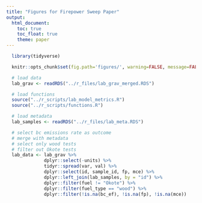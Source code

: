 ```yaml
---
title: "Figures for Firepower Sweep Paper"
output:
  html_document:
    toc: true
    toc_float: true
    theme: paper
---
```


```r
  library(tidyverse)
```

```r
  knitr::opts_chunk$set(fig.path='figures/', warning=FALSE, message=FALSE, cache=FALSE)
```

```r
  # load data
  lab_grav <- readRDS("../r_files/lab_grav_merged.RDS")
```

```r
  # load functions
  source("../r_scripts/lab_model_metrics.R")
  source("../r_scripts/functions.R")
```

```r
  # load metadata
  lab_samples <- readRDS("../r_files/lab_meta.RDS")
```

```r
  # select bc emissions rate as outcome
  # merge with metadata
  # select only wood tests
  # filter out Okote tests
  lab_data <- lab_grav %>%
              dplyr::select(-units) %>%
              tidyr::spread(var, val) %>% 
              dplyr::select(id, sample_id, fp, mce) %>%
              dplyr::left_join(lab_samples, by = "id") %>%
              dplyr::filter(fuel != "Okote") %>%
              dplyr::filter(fuel_type == "wood") %>%
              dplyr::filter(!is.na(bc_ef), !is.na(fp), !is.na(mce))
```